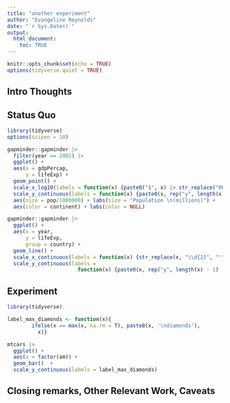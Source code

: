 ```yaml
---
title: "another experiment"
author: "Evangeline Reynolds"
date: "`r Sys.Date()`"
output: 
  html_document:
    toc: TRUE
---
```


```r
knitr::opts_chunk$set(echo = TRUE)
options(tidyverse.quiet = TRUE)
```




## Intro Thoughts


## Status Quo

```r
library(tidyverse)
options(scipen = 10)

gapminder::gapminder |>
  filter(year == 2002) |>
  ggplot() + 
  aes(x = gdpPercap, 
      y = lifeExp) + 
  geom_point() + 
  scale_x_log10(labels = function(x) {paste0("$", x) |> str_replace("000$", "K")}) + 
  scale_y_continuous(labels = function(x) {paste0(x, rep("y", length(x) - 1) |> c(" year life \nexpectancy"))}) + 
  aes(size = pop/1000000) + labs(size = "Population \n(millions)") + 
  aes(color = continent) + labs(color = NULL)

gapminder::gapminder |>
  ggplot() + 
  aes(x = year, 
      y = lifeExp,
      group = country) + 
  geom_line() + 
  scale_x_continuous(labels = function(x) {str_replace(x, "\\d{2}", "'")}) +
  scale_y_continuous(labels = 
                       function(x) {paste0(x, rep("y", length(x) - 1) |> c("-year life \nexpectancy"))}) 
```

## Experiment

```r
library(tidyverse)

label_max_diamonds <- function(x){
        ifelse(x == max(x, na.rm = T), paste0(x, '\ndiamonds'), 
          x)}

mtcars |>
  ggplot() +
  aes(x = factor(am)) +
  geom_bar()  + 
  scale_y_continuous(labels = label_max_diamonds)
```



## Closing remarks, Other Relevant Work, Caveats

